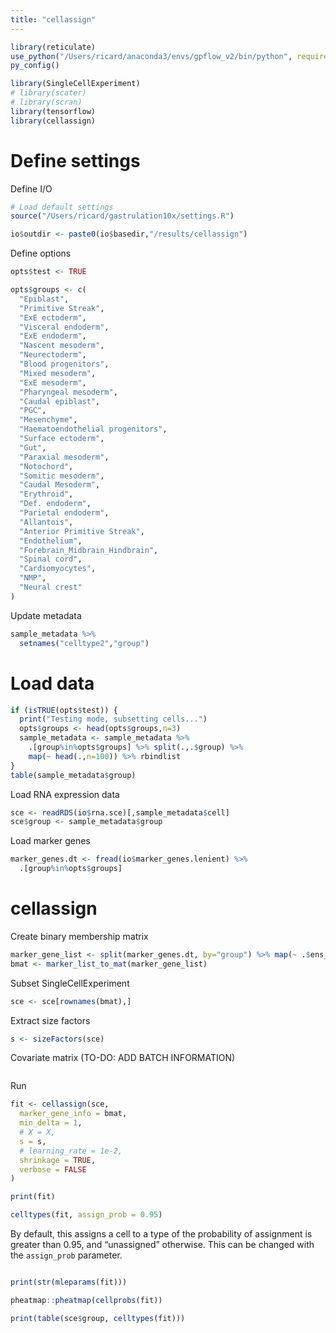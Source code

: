 ```yaml
---
title: "cellassign"
---
```


```r
library(reticulate)
use_python("/Users/ricard/anaconda3/envs/gpflow_v2/bin/python", required = T)
py_config()
```

```r
library(SingleCellExperiment)
# library(scater)
# library(scran)
library(tensorflow)
library(cellassign)
```


# Define settings

Define I/O
```r
# Load default settings
source("/Users/ricard/gastrulation10x/settings.R")

io$outdir <- paste0(io$basedir,"/results/cellassign")
```

Define options
```r
opts$test <- TRUE

opts$groups <- c(
  "Epiblast",
  "Primitive Streak",
  "ExE ectoderm",
  "Visceral endoderm",
  "ExE endoderm",
  "Nascent mesoderm",
  "Neurectoderm",
  "Blood progenitors",
  "Mixed mesoderm",
  "ExE mesoderm",
  "Pharyngeal mesoderm",
  "Caudal epiblast",
  "PGC",
  "Mesenchyme",
  "Haematoendothelial progenitors",
  "Surface ectoderm",
  "Gut",
  "Paraxial mesoderm",
  "Notochord",
  "Somitic mesoderm",
  "Caudal Mesoderm",
  "Erythroid",
  "Def. endoderm",
  "Parietal endoderm",
  "Allantois",
  "Anterior Primitive Streak",
  "Endothelium",
  "Forebrain_Midbrain_Hindbrain",
  "Spinal cord",
  "Cardiomyocytes",
  "NMP",
  "Neural crest"
)
```

Update metadata
```r
sample_metadata %>% 
  setnames("celltype2","group")
```

# Load data

```r
if (isTRUE(opts$test)) {
  print("Testing mode, subsetting cells...")
  opts$groups <- head(opts$groups,n=3)
  sample_metadata <- sample_metadata %>% 
    .[group%in%opts$groups] %>% split(.,.$group) %>% 
    map(~ head(.,n=100)) %>% rbindlist
}
table(sample_metadata$group)
```


Load RNA expression data
```r
sce <- readRDS(io$rna.sce)[,sample_metadata$cell]
sce$group <- sample_metadata$group
```

Load marker genes
```r
marker_genes.dt <- fread(io$marker_genes.lenient) %>%
  .[group%in%opts$groups]
```

# cellassign

Create binary membership matrix

```r
marker_gene_list <- split(marker_genes.dt, by="group") %>% map(~ .$ens_id)
bmat <- marker_list_to_mat(marker_gene_list)
```

Subset SingleCellExperiment
```r
sce <- sce[rownames(bmat),]
```

Extract size factors
```r
s <- sizeFactors(sce)
```

Covariate matrix (TO-DO: ADD BATCH INFORMATION)
```r

```


Run
```r
fit <- cellassign(sce, 
  marker_gene_info = bmat, 
  min_delta = 1,
  # X = X,
  s = s, 
  # learning_rate = 1e-2, 
  shrinkage = TRUE,
  verbose = FALSE
)

print(fit)
```

```r
celltypes(fit, assign_prob = 0.95)
```

By default, this assigns a cell to a type of the probability of assignment is greater than 0.95, and "unassigned" otherwise. This can be changed with the `assign_prob` parameter.
```r

```


```r
print(str(mleparams(fit)))
```


```r
pheatmap::pheatmap(cellprobs(fit))
```

```r
print(table(sce$group, celltypes(fit)))
```
